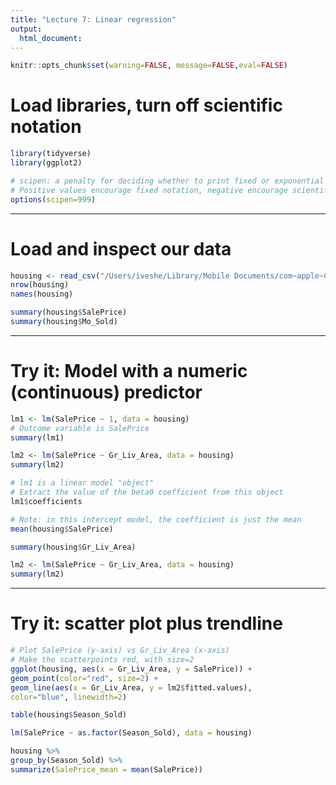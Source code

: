 ```yaml
---
title: "Lecture 7: Linear regression"
output:
  html_document:
---
```


```r
knitr::opts_chunk$set(warning=FALSE, message=FALSE,eval=FALSE)
```

# Load libraries, turn off scientific notation
```r
library(tidyverse)
library(ggplot2)

# scipen: a penalty for deciding whether to print fixed or exponential notation. 
# Positive values encourage fixed notation, negative encourage scientific notation
options(scipen=999)
```

---


# Load and inspect our data
```r
housing <- read_csv("/Users/iveshe/Library/Mobile Documents/com~apple~CloudDocs/Term 1/FIN 550/Lec/lec-07/ameshousing.csv")
nrow(housing)
names(housing)
```

```r
summary(housing$SalePrice)
summary(housing$Mo_Sold)
```



---

# Try it: Model with a numeric (continuous) predictor 

```r
lm1 <- lm(SalePrice ~ 1, data = housing)
# Outcome variable is SalePrice
summary(lm1)
```


```r
lm2 <- lm(SalePrice ~ Gr_Liv_Area, data = housing)
summary(lm2)
```

```r
# lm1 is a linear model "object"
# Extract the value of the beta0 coefficient from this object
lm1$coefficients
```

```r
# Note: in this intercept model, the coefficient is just the mean
mean(housing$SalePrice)
```

```r
summary(housing$Gr_Liv_Area)
```


```r
lm2 <- lm(SalePrice ~ Gr_Liv_Area, data = housing)
summary(lm2)
```

---

# Try it: scatter plot plus trendline

```r
# Plot SalePrice (y-axis) vs Gr_Liv_Area (x-axis)
# Make the scatterpoints red, with size=2
ggplot(housing, aes(x = Gr_Liv_Area, y = SalePrice)) +
geom_point(color="red", size=2) +
geom_line(aes(x = Gr_Liv_Area, y = lm2$fitted.values),
color="blue", linewidth=2)
```

```r
table(housing$Season_Sold)
```

```r
lm(SalePrice ~ as.factor(Season_Sold), data = housing)
```

```r
housing %>%
group_by(Season_Sold) %>%
summarize(SalePrice_mean = mean(SalePrice))
```






